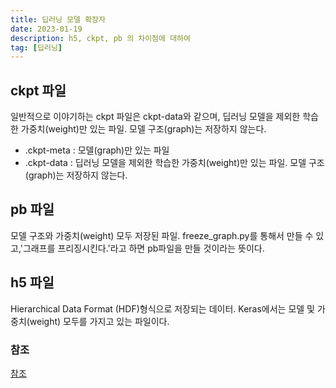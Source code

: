 ```yaml
---
title: 딥러닝 모델 확장자
date: 2023-01-19
description: h5, ckpt, pb 의 차이점에 대하여
tag: [딥러닝]
---
```


## ckpt 파일  
일반적으로 이야기하는 ckpt 파일은 ckpt-data와 같으며, 딥러닝 모델을 제외한 학습한 가중치(weight)만 있는 파일. 모델 구조(graph)는 저장하지 않는다.  
- .ckpt-meta : 모델(graph)만 있는 파일  
- .ckpt-data : 딥러닝 모델을 제외한 학습한 가중치(weight)만 있는 파일. 모델 구조(graph)는 저장하지 않는다.  

## pb 파일  
모델 구조와 가중치(weight) 모두 저장된 파일. freeze_graph.py를 통해서 만들 수 있고,'그래프를 프리징시킨다.'라고 하면 pb파일을 만들 것이라는 뜻이다.  

## h5 파일  
Hierarchical Data Format (HDF)형식으로 저장되는 데이터. Keras에서는 모델 및 가중치(weight) 모두를 가지고 있는 파일이다.  

### 참조  
[참조](https://i-am-eden.tistory.com/5)